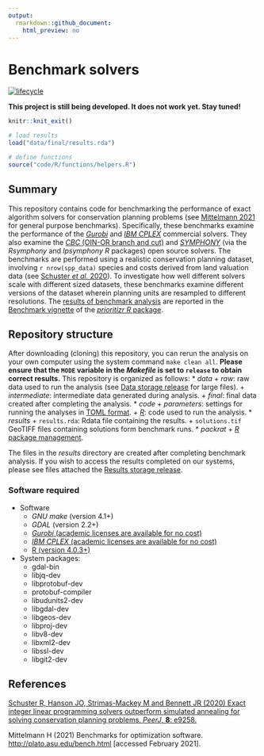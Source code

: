 ```yaml
---
output:
  rmarkdown::github_document:
    html_preview: no
---
```


<!--- README.md is generated from README.Rmd. Please edit that file -->

# Benchmark solvers

[![lifecycle](https://img.shields.io/badge/Lifecycle-experimental-orange.svg)](https://www.tidyverse.org/lifecycle/#experimental)

**This project is still being developed. It does not work yet. Stay tuned!**

```r
knitr::knit_exit()
```

```r
# load results
load("data/final/results.rda")

# define functions
source("code/R/functions/helpers.R")
```

## Summary

This repository contains code for benchmarking the performance of exact algorithm solvers for conservation planning problems (see [Mittelmann 2021](http://plato.asu.edu/bench.html) for general purpose benchmarks). Specifically, these benchmarks examine the performance of the [_Gurobi_](https://www.gurobi.com/) and [_IBM CPLEX_](https://www.ibm.com/analytics/cplex-optimizer) commercial solvers. They also examine the [_CBC_ (OIN-OR branch and cut)](https://projects.coin-or.org/Cbc) and [_SYMPHONY_](https://prioritizr.net/reference/add_rsymphony_solver.html) (via the _Rsymphony_ and _lpsymphony R_ packages) open source solvers. The benchmarks are performed using a realistic conservation planning dataset, involving `r nrow(spp_data)` species and costs derived from land valuation data (see [Schuster *et al.* 2020](https://doi.org/10.7717/peerj.9258)). To investigate how well different solvers scale with different sized datasets, these benchmarks examine different versions of the dataset wherein planning units are resampled to different resolutions. The [results of benchmark analysis](https://prioritizr.net/) are reported in the [Benchmark vignette](https://prioritizr.net/articles/benchmark.html) of the [_prioritizr R_ package](https://prioritizr.net/).

## Repository structure

After downloading (cloning) this repository, you can rerun the analysis on your own computer using the system command `make clean all`. **Please ensure that the `MODE` variable in the _Makefile_ is set to `release` to obtain correct results.** This repository is organized as follows:
* _data_
    + _raw_: raw data used to run the analysis (see [Data storage release](https://github.com/prioritizr/benchmark/releases/tag/v0.0.1) for large files).
    + _intermediate_: intermediate data generated during analysis.
  + _final_: final data created after completing the analysis.
* _code_
    + _parameters_: settings for running the analyses in [TOML format](https://github.com/toml-lang/toml).
    + [_R_](www.r-project.org): code used to run the analysis.
* _results_
    + `results.rda`: Rdata file containing the results.
    + `solutions.tif` GeoTIFF files containing solutions form benchmark runs.
* _packrat_
    + [_R_ package management](https://rstudio.github.io/packrat/).

The files in the _results_ directory are created after completing benchmark analysis. If you wish to access the results completed on our systems, please see files attached the [Results storage release](https://github.com/prioritizr/benchmark/releases/tag/v0.0.2).

### Software required

* Software
  + _GNU make_ (version 4.1+)
  + _GDAL_ (version 2.2+)
  + [_Gurobi_ (academic licenses are available for no cost)](http://www.gurobi.com/)
  + [_IBM CPLEX_ (academic licenses are available for no cost)](https://www.ibm.com/analytics/cplex-optimizer)
  + [R (version 4.0.3+)](https://www.r-project.org)
* System packages:
  + gdal-bin
  + libjq-dev
  + libprotobuf-dev
  + protobuf-compiler
  + libudunits2-dev
  + libgdal-dev
  + libgeos-dev
  + libproj-dev
  + libv8-dev
  + libxml2-dev
  + libssl-dev
  + libgit2-dev

## References

[Schuster R, Hanson JO, Strimas-Mackey M and Bennett JR (2020) Exact integer linear programming solvers outperform simulated annealing for solving conservation planning problems. _PeerJ_, **8**: e9258.](https://doi.org/10.7717/peerj.9258)

Mittelmann H (2021) Benchmarks for optimization software. <http://plato.asu.edu/bench.html> [accessed February 2021].
